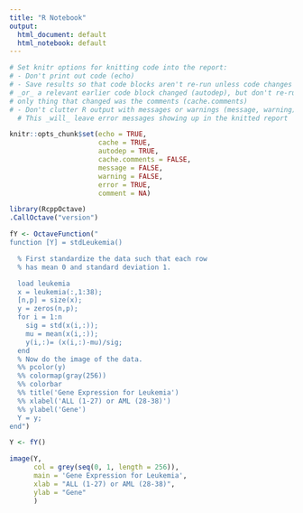 ```yaml
---
title: "R Notebook"
output:
  html_document: default
  html_notebook: default
---
```


```r
# Set knitr options for knitting code into the report:
# - Don't print out code (echo)
# - Save results so that code blocks aren't re-run unless code changes (cache),
# _or_ a relevant earlier code block changed (autodep), but don't re-run if the
# only thing that changed was the comments (cache.comments)
# - Don't clutter R output with messages or warnings (message, warning)
  # This _will_ leave error messages showing up in the knitted report

knitr::opts_chunk$set(echo = TRUE, 
                      cache = TRUE,
                      autodep = TRUE,
                      cache.comments = FALSE,
                      message = FALSE,
                      warning = FALSE,
                      error = TRUE,
                      comment = NA)
```

```r
library(RcppOctave)
.CallOctave("version")
```


```r
fY <- OctaveFunction("
function [Y] = stdLeukemia()

  % First standardize the data such that each row 
  % has mean 0 and standard deviation 1.

  load leukemia
  x = leukemia(:,1:38);
  [n,p] = size(x);
  y = zeros(n,p);
  for i = 1:n
    sig = std(x(i,:));
    mu = mean(x(i,:));
    y(i,:)= (x(i,:)-mu)/sig;
  end
  % Now do the image of the data.
  %% pcolor(y)
  %% colormap(gray(256))
  %% colorbar
  %% title('Gene Expression for Leukemia')
  %% xlabel('ALL (1-27) or AML (28-38)')
  %% ylabel('Gene')
  Y = y;
end")
```

```r
Y <- fY()

image(Y, 
      col = grey(seq(0, 1, length = 256)), 
      main = 'Gene Expression for Leukemia',
      xlab = "ALL (1-27) or AML (28-38)",
      ylab = "Gene"
      )
```
